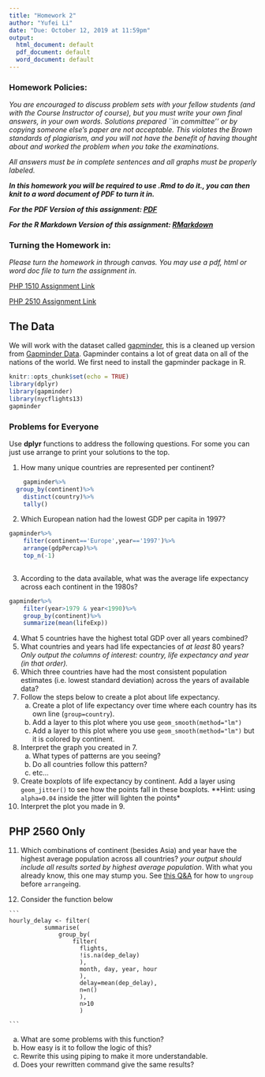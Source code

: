 ```yaml
---
title: "Homework 2"
author: "Yufei Li"
date: "Due: October 12, 2019 at 11:59pm"
output:
  html_document: default
  pdf_document: default
  word_document: default
---
```



<style type="text/css">
.table {

    width: 80%;
    margin-left:10%; 
    margin-right:10%;
}
</style>

### Homework Policies:

*You are encouraged to discuss problem sets with your fellow students (and with the Course Instructor of course), but you must write your own final answers, in your own words. Solutions prepared ``in committee'' or by copying someone else's paper are not acceptable.  This violates the Brown standards of plagiarism, and you will not have the benefit of having thought about and worked the problem when you take the examinations.*

*All answers must be in complete sentences and all graphs must be properly labeled.*

***In this homework you will be required to use .Rmd to do it., you can then knit to a word document of PDF to turn it in.***

***For the PDF Version of this assignment: [PDF](https://raw.githubusercontent.com/php-1510-2510/php-1510-2510.github.io/master/homework/hw2.pdf)***

***For the R Markdown Version of this assignment: [RMarkdown](https://raw.githubusercontent.com/php-1510-2510/php-1510-2510.github.io/master/homework/hw2.Rmd)***

### Turning the Homework in:

*Please turn the homework in through canvas. You may use a pdf, html or word doc file to turn the assignment in.*

[PHP 1510 Assignment Link](https://canvas.brown.edu/courses/1078851/assignments/7744738)

[PHP 2510 Assignment Link](https://canvas.brown.edu/courses/1078852/assignments/7744739)


## The Data



We will work with the dataset called [gapminder](https://github.com/jennybc/gapminder), this is a cleaned up version from [Gapminder Data](http://www.gapminder.org/data/). Gapminder contains a lot of great data on all of the nations of the world. We first need to install the gapminder package in R. 

```r
knitr::opts_chunk$set(echo = TRUE)
library(dplyr)
library(gapminder)
library(nycflights13)
gapminder
```



### Problems for Everyone


Use **dplyr** functions to address the following questions. For some you can just use arrange to print your solutions to the top. 

1. How many unique countries are represented per continent?
```r
    gapminder%>%
  group_by(continent)%>%
    distinct(country)%>%
    tally()

```

2. Which European nation had the lowest GDP per capita in 1997? 
```r
gapminder%>%
    filter(continent=='Europe',year=='1997')%>%
    arrange(gdpPercap)%>%
    top_n(-1)
    
```

3. According to the data available, what was the average life expectancy across each continent in the 1980s?
```r
gapminder%>%
    filter(year>1979 & year<1990)%>%
    group_by(continent)%>%
    summarize(mean(lifeExp))
```

4. What 5 countries have the highest total GDP over all years combined?
5. What countries and years had life expectancies of _at least_ 80 years? *Only output the columns of interest: country, life expectancy and year (in that order).*
6. Which three countries have had the most consistent population estimates (i.e. lowest standard deviation) across the years of available data? 
7. Follow the steps below to create a plot about life expectancy.  
    a. Create a plot of life expectancy over time where each country has its own line (`group=country`).  
    b. Add a layer to this plot where you use `geom_smooth(method="lm")`
    c. Add a layer to this plot where you use `geom_smooth(method="lm")` but it is colored by continent. 
8. Interpret the graph you created in 7. 
    a. What types of patterns are you seeing? 
    b. Do all countries follow this pattern? 
    c. etc...
9. Create boxplots of life expectancy by continent. Add a layer using `geom_jitter()` to see how the points fall in these boxplots. **Hint: using `alpha=0.04` inside the jitter will lighten the points*
10. Interpret the plot you made in 9. 

## PHP 2560 Only

11. Which combinations of continent (besides Asia) and year have the highest average population across all countries? *your output should include all results sorted by highest average population*. With what you already know, this one may stump you. See [this Q&A](http://stackoverflow.com/q/27207963/654296) for how to `ungroup` before `arrange`ing. 

12.  Consider the function below

    ```
    hourly_delay <- filter(
              summarise(
                  group_by(
                      filter(
                        flights, 
                        !is.na(dep_delay)
                        ),
                        month, day, year, hour
                        ),
                        delay=mean(dep_delay),
                        n=n()
                        ),
                        n>10
                        )
                                          
    ```


  a. What are some problems with this function? 
  b. How easy is it to follow the logic of this? 
  c. Rewrite this using piping to make it more understandable. 
  d. Does your rewritten command give the same results? 
  


